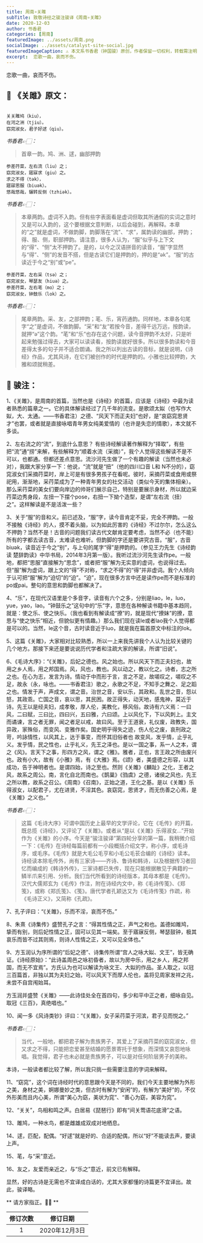 ```yaml
---
title: 周南∘关雎
subTitle: 致敬诗经之骏注骏译《周南∘关雎》 
date: 2020-12-03 
author: 书香君
categories: [周南]
featuredImage: ../assets/周南.png
socialImage: ../assets/catalyst-site-social.jpg
featuredImageCaption: ⚠️️ 本文系书香君（钟国骏）原创，作者保留一切权利，转载需注明出处。
excerpt:  恋歌一曲，哀而不伤。   
---
```


恋歌一曲，哀而不伤。

## 🌼 《关雎》原文：
```

关关雎鸠（kiu），
在河之洲（tjiu）。
窈窕淑女，君子好逑（qiu）。

```
*书香君👉🏻：* 

> 首章一韵。鸠、洲、逑，幽部押韵

```
参差荇菜，左右流（liu）之；
窈窕淑女，寤寐求（giu）之。
求之不得（tək），
寤寐思服（biuək）。
悠哉悠哉，辗转反侧（tzhiək）。

```
*书香君👉🏻：* 

> 本章两韵。虚词不入韵。但有些字表面看是虚词但取其所通假的实词之意时又是可以入韵的，这个要根据文意判断，以后会碰到，再解释。本章的“之”就是虚词，不做韵脚，韵脚落在“流”、“求”，属韵读的幽部，押韵；得、服、侧，职部押韵。请注意，很多人认为，“服”似乎与上下文的“得”、“侧”太不押韵了。是的，以今之汉语拼音的读音，“服”字显然与“得”、“侧”的发音不搭，但是古读它们是押韵的，押的是“ək”。“服”的古读近于今之“别”或“pe”。

```
参差荇菜，左右采（tsə）之；
窈窕淑女，琴瑟友（hiuə）之。
参差荇菜，左右芼（mo）之；
窈窕淑女，钟鼓乐（lok）之。

```
*书香君👉🏻：* 

> 尾章两韵。采、友，之部押韵；芼、乐，宵药通韵。同样地，本章各句尾字“之”是虚词，不做韵脚。“采”和“友”若按今音，差得千远万远，按韵读，就押“ə”这个韵。“芼”和“乐”也存在这个问题，读今音押韵不太好，只是听起来勉强过得去，大家可以读读看，按韵读就好很多。所以很多韵读和今音差得太多的句子并不适合朗诵。我之所以列出古读的音标，就是说明，《诗经》作品，尤其风诗，在它们被创作的时代是押韵的。小雅也比较押韵，大雅和颂就稍差。

## 🍁️ 骏注：

1、《关雎》，是周南的首篇，当然也是《诗经》的首篇，应该是《诗经》中最为读者熟悉的篇章之一。它的具体解读经过了几千年的流变。是歌颂太姒（也写作大姒，大、太通。——书香君注）之德、“风天下而正夫妇”也好，是“哀窈窕思贤才”也罢，或者就是直接咏唱青年男女纯美爱情的（也许是失恋的情歌），本文就不多谈。

2、左右流之的“流”，到底什么意思？
有些诗经解读著作解释为“择取”，有些把“流”通“捞”来解，有些解释为“顺着水流（采摘）”，我个人觉得这些解读不是不可以，也都通。但都还差点意思。流沙河先生做了一个有趣的解读（当然也未必对），我跟大家分享一下：他说，“流”就是“扭”（他的四川口音 L和 N不分的），窈窕淑女们采摘荇菜时，岸上可是有很多男孩子在看呢。彼时，采摘荇菜或食用或祭祀用，渐渐地，采荇菜成为了一种青年男女的社交活动（类似今天的集体相亲）。那么采荇菜的美女们要向岸边的帅哥们展示自己，特别是要展示身材，所以就边采荇菜边秀身段，左扭一下摆个pose，右扭一下拗个造型，是谓“左右流（扭）之”。这样解读是不是活泼一些？

3、关于“服”的音和义。前已述及，“服”字，读今音肯定不妥，完全不押韵。一般不接触《诗经》的人，摸不着头脑，以为如此厉害的《诗经》不过尔尔，怎么这么不押韵？当然不是！古音的问题我们读古代文献肯定要考虑，当然不必（也不能）所有的字都去读古音，太难读也难听。但韵脚的字还是要讲究古音。“服”，古音biuək，读音近于今之“别”，与上句的尾字“得”是押韵的。（参见王力先生《诗经韵读 楚辞韵读》中华书局，2014年3月第一版）。我听过流沙河先生读作pe。一般地，都把“思服”直接解为“思念”，或者把“服”解为无实意的虚词，也说得过去。但“服”解为虚词，跟上文的“得”不对称，“求之不得”的“得”并非虚词。我个人倾向于认可把“服”解为“迫切”的“迫”。“迫”，现在很多方言中还是读作pe而不是标准的po或pai。整句的意思和韵脚也都解决了。

4、“乐”，在现代汉语里是个多音字，读音有六个之多，分别是liao，le，luo，yue，yao，lao。“钟鼓乐之”这句中的“乐”字，意思在各种解读书籍中基本趋同，就是：使之乐、使之快乐。（我也看到有解读成“撩”的，就是现代“撩妹”的撩，意思与“使之快乐”相近，但貌似更有情趣。）那么我们现在读le或者lao我个人觉得都是可以的。当然，le这个音，古时读音近于luo，就是我在篇首原文中标注的lok。

5、这篇《关雎》，大家相对比较熟悉，所以一上来我先讲我个人认为比较关键的几个地方。那接下来还是要说说历代学者和注疏大家的解读，所谓“旧说”。

6、《毛诗大序》：“《关雎》，后妃之德也。风之始也。所以风天下而正夫妇也，故用之乡人焉，用之邦国焉。风，风也，教也。风以动之，教以化之。诗者，志之所之也。在心为志，发言为诗。情动于中而形于言，言之不足，故嗟叹之，嗟叹之不足，故永（永，咏也。——书香君注）歌之，永歌之不足，不知手之舞之、足之蹈之也。情发于声，声成文，谓之音。治世之音，安以乐，其政和。乱世之音，怨以怒，其政乖。亡国之音，哀以思，其民困。故正得失，动天地，感鬼神，莫近于诗。先王以是经夫妇，成孝敬，厚人伦，美教化，移风俗。故诗有六义焉：一曰风，二曰赋，三曰比，四曰兴，五曰雅，六曰颂。上以风化下，下以风刺上。主文而谲谏，言之者无罪，闻之者足以戒，故曰风。至于王道衰，礼仪废，政教失，国异政，家殊俗，而变风、变雅作矣。国史明乎得失之迹，伤人伦之废，哀刑政之苛，吟詠情性，以风其上，达于事变，而怀其旧俗者也 故变风，发乎情，止乎礼义。发乎情，民之性也，止乎礼义，先王之泽也。是以一国之事，系一人之本，谓之《风》。言天下之事，形四方之风，谓之《雅》。雅者，正也，言王政之所由废兴也。政有小大，故有《小雅》焉，有《大雅》焉。《颂》者，美盛德之形容，以其成功，告于神明者也。是谓四始，诗之至也。然则《关雎》《麟趾》之化，王者之风，故系之周公。南，言化自北而南也。《鹊巢》《驺虞》之德，诸侯之风也，先王之所以教，故系之召公。《周南》《召南》，正始之道，王化之基。是以《关雎》乐得淑女，以配君子，尤在进贤，不淫其色。哀窈窕，思贤才，而无伤善之心焉，是《关雎》之义也。”

*书香君👉🏻：* 

> 这篇《毛诗大序》可谓中国历史上最早的文学评论，它在《毛传》的开篇，既总揽《诗经》，又评论了《关雎》。或者从“是以《关雎》乐得淑女…”开始作为《关雎》的小序。今天是“骏注骏译”第四轮分享的第一篇，我稍微介绍一下：《毛传》在诗经每篇前都有一小段概括介绍文字，称小序，或毛诗序，或毛序。《毛传》就是大毛公毛亨和小毛公毛苌合编的《诗经》读本。诗经读本除毛传外，尚有三家诗——齐诗、鲁诗和韩诗，以及根据传习者回忆而编成的《韩诗外传》，三家诗都已失传，现在只能根据散见于典籍的一鳞半爪来引用、分析。我们当代所看到的诗经版本，其母本都是《毛传》。汉代大儒郑玄为《毛传》作注，附在诗经内文中，称《毛诗传笺》、《郑笺》，或称《郑氏笺》、《笺》。唐代学者孔颖达又为《毛诗传笺》作疏，称《毛诗正义》，又简称《孔疏》。

7、孔子评曰：“《关雎》，乐而不淫，哀而不伤。”

8、朱熹《诗集传》盛赞孔子之言：“得其性情之正，声气之和也。盖德如雎鸠，挚而有别，则后妃性情之正，固可以见其一端矣。至于寤寐反侧，琴瑟鼓钟，极其哀乐而皆不过其则焉，则诗人性情之正，又可以见全体也。”

9、方玉润认为序所谓的“后妃之德”、诗集传所谓“宫人之咏大姒、文王”，皆无确证。《诗经原始》：“此诗盖周邑之咏初昏者，故以为房中乐，用之乡人，用之邦国，而无不宜焉”。方氏认为也可以解读为咏文王、大姒的作品。圣人取之，以冠三百篇首，非独以其为夫妇之始，可以风天下而厚人伦也，盖将见周家发祥之兆，未尝不自宫闱始耳。

方玉润并盛赞《关雎》——此诗佳处全在首四句，多少和平中正之者，细咏自见。取冠《三百》，真绝唱也。”

10、闻一多《风诗类钞》评曰：“《关雎》，女子采荇菜于河滨，君子见而悦之。”

*书香君👉🏻：* 

> 当代，一般地，都把君子解为贵族男子，其爱上了采摘荇菜的窈窕淑女，但又求之不得，只能把恋爱甚至结婚的愿景寄托于想象，而深情又哀怨地咏唱。我觉得，君子也未必就是贵族男子，可以是对任何阶层男子的美称。

本诗，一般读者都比较了解，所以我只挑一些需要注意的字词来解释。

11、“窈窕”，这个词在诗经时代的意思跟今天是不同的，我们今天主要地解为外形之美，身材之美，婀娜曼妙之类，但古时有解为“安闲”的，有解为“美好”的，不仅外形美而且内心美，所谓“美心为窈，美状为窕”、“善心为窈，美容为窕”。

12、“关关”，鸟相和鸣之声。白居易《琵琶行》即有“间关莺语花底滑”之语。

13、雎鸠，一种水鸟，都是雌雄成双成对地栖息。

14、逑，匹配，配偶。“好逑”就是好的、合适的配偶，所以“好”不能读去声，要读上声。

15、芼，与“采”意近。

16、友之，友爱而亲近之，与“乐之”意近，前文已有解释。

显然，好的古诗是无需也不宜译成白话的，尤其大家都懂的诗篇更不宜译出。故此，骏译略。

** 请方家指正。🙏🏻 **

| 修订次数      | 修订日期 | 
|   :----: |    :----:   | 
| 1    | 2020年12月3日       | 
